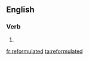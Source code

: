 ==English==

===Verb===
{{head|en|verb form}}

# {{en-past of|reformulate}}

[[fr:reformulated]]
[[ta:reformulated]]